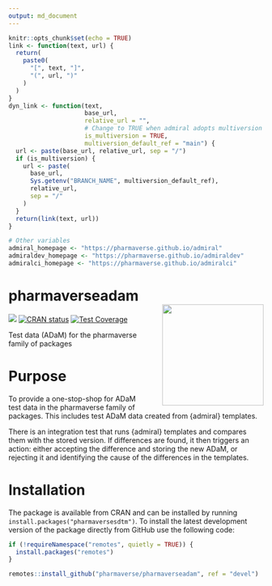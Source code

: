 ```yaml
---
output: md_document
---
```


```r
knitr::opts_chunk$set(echo = TRUE)
link <- function(text, url) {
  return(
    paste0(
      "[", text, "]",
      "(", url, ")"
    )
  )
}
dyn_link <- function(text,
                     base_url,
                     relative_url = "",
                     # Change to TRUE when admiral adopts multiversion docs
                     is_multiversion = TRUE,
                     multiversion_default_ref = "main") {
  url <- paste(base_url, relative_url, sep = "/")
  if (is_multiversion) {
    url <- paste(
      base_url,
      Sys.getenv("BRANCH_NAME", multiversion_default_ref),
      relative_url,
      sep = "/"
    )
  }
  return(link(text, url))
}

# Other variables
admiral_homepage <- "https://pharmaverse.github.io/admiral"
admiraldev_homepage <- "https://pharmaverse.github.io/admiraldev"
admiralci_homepage <- "https://pharmaverse.github.io/admiralci"
```

<!-- Please do not edit the README.md file as it is auto-generated after PR merges. Only edit the README.Rmd file -->
<!-- The purpose of this is to enable dynamic links using dyn_link function above to access devel/main admiral homepage respectively -->
<!-- To test this in your feature branch use code: rmarkdown::render("README.Rmd", output_format ="md_document") -->

# pharmaverseadam <img src="man/figures/logo.png" align="right" width="200" style="margin-left:50px;"/>

<!-- badges: start -->
[<img src="http://pharmaverse.org/shields/admiral.svg">](https://pharmaverse.org)
[![CRAN status](https://www.r-pkg.org/badges/version/admiral)](https://CRAN.R-project.org/package=admiral)
[![Test Coverage](https://raw.githubusercontent.com/pharmaverse/admiraltemplate/badges/main/test-coverage.svg)](https://github.com/pharmaverse/admiraltemplate/actions/workflows/code-coverage.yml)
<!-- badges: end -->

Test data (ADaM) for the pharmaverse family of packages

# Purpose

To provide a one-stop-shop for ADaM test data in the pharmaverse family of packages. This includes test ADaM data created from {admiral} templates. 

There is an integration test that runs {admiral} templates and compares them with the stored version. If differences are found, it then triggers an action: either accepting the difference and storing the new ADaM, or rejecting it and identifying the cause of the differences in the templates.

# Installation

The package is available from CRAN and can be installed by running `install.packages("pharmaversesdtm")`. To install the latest development version of the package directly from GitHub use the following code:

``` r
if (!requireNamespace("remotes", quietly = TRUE)) {
  install.packages("remotes")
}

remotes::install_github("pharmaverse/pharmaverseadam", ref = "devel")
```
